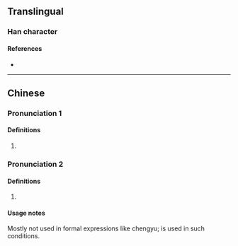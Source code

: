 {{character info/new}}
==Translingual==

===Han character===
{{Han char|rn=61|rad=心|as=13|sn=16|four=|canj=PDDO|ids=⿰忄楚}}

====References====
* {{Han ref|kx=0404.350|dkj=11297|dj=0745.010|hdz=42360.060|uh=61B7|ud=25015}}

----

==Chinese==
{{zh-forms}}

===Pronunciation 1===
{{zh-pron
|m=chǔ
|cat=
}}

====Definitions====
{{zh-hanzi}}

# {{zh-alt-form|楚|[[pain]]}}

===Pronunciation 2===
{{zh-pron
|m=chù
|c=co2,zeot1
|cat=v
}}

====Definitions====
{{zh-hanzi}}

# {{lb|zh|Mandarin}} {{zh-alt-form|怵|to [[fear]]}}

====Usage notes====
Mostly not used in formal expressions like chengyu; {{zh-l|怵}} is used in such conditions.